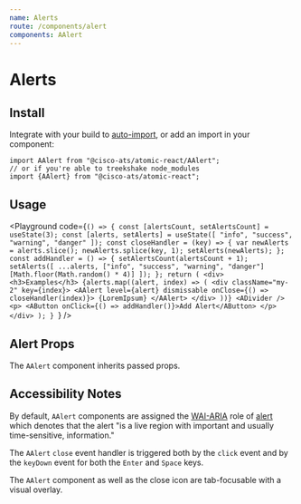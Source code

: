 ```yaml
---
name: Alerts
route: /components/alert
components: AAlert
---
```



# Alerts

## Install

Integrate with your build to [auto-import](/#integrating), or add an import in your component:

```
import AAlert from "@cisco-ats/atomic-react/AAlert";
// or if you're able to treekshake node_modules
import {AAlert} from "@cisco-ats/atomic-react";
```

## Usage

<Playground
  code={`() => {
  const [alertsCount, setAlertsCount] = useState(3);
  const [alerts, setAlerts] = useState([
    "info",
    "success",
    "warning",
    "danger"
  ]);
  const closeHandler = (key) => {
    var newAlerts = alerts.slice();
    newAlerts.splice(key, 1);
    setAlerts(newAlerts);
  };
  const addHandler = () => {
    setAlertsCount(alertsCount + 1);
    setAlerts([
      ...alerts,
      ["info", "success", "warning", "danger"][Math.floor(Math.random() * 4)]
    ]);
  };
  return (
    <div>
      <h3>Examples</h3>
      {alerts.map((alert, index) => (
        <div className="my-2" key={index}>
          <AAlert
            level={alert}
            dismissable
            onClose={() => closeHandler(index)}>
            {LoremIpsum}
          </AAlert>
        </div>
      ))}
      <ADivider />
      <p>
        <AButton onClick={() => addHandler()}>Add Alert</AButton>
      </p>
    </div>
  );
}
`}
/>

## Alert Props

The `AAlert` component inherits passed props.

<Props of="AAlert" />

## Accessibility Notes

By default, `AAlert` components are assigned the [WAI-ARIA](https://www.w3.org/WAI/standards-guidelines/aria/) role of [alert](https://www.w3.org/TR/wai-aria/#alert) which denotes that the alert "is a live region with important and usually time-sensitive, information."

The `AAlert` `close` event handler is triggered both by the `click` event and by the `keyDown` event for both the `Enter` and `Space` keys.

The `AAlert` component as well as the close icon are tab-focusable with a visual overlay.
